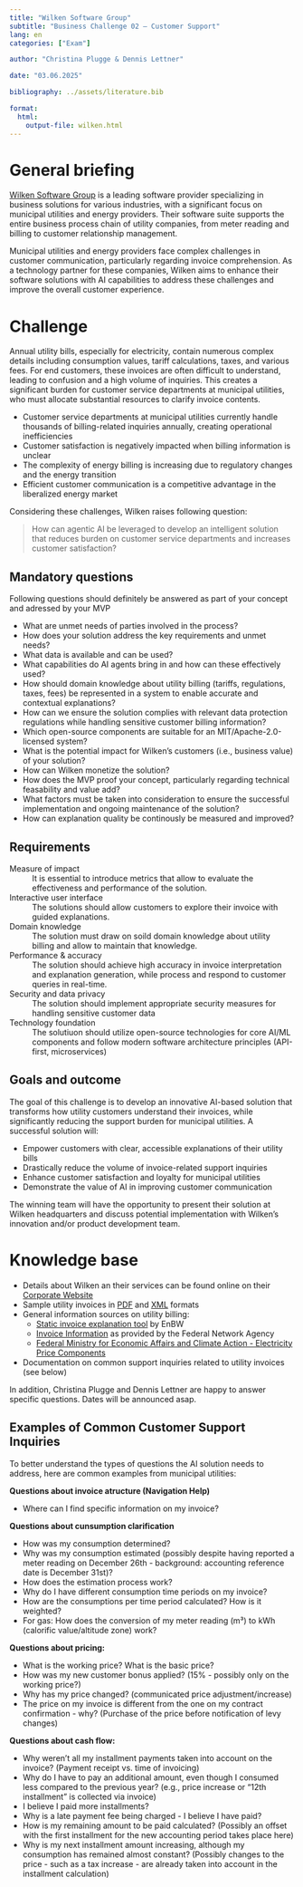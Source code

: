 ```yaml
---
title: "Wilken Software Group"  
subtitle: "Business Challenge 02 — Customer Support"
lang: en
categories: ["Exam"]

author: "Christina Plugge & Dennis Lettner"

date: "03.06.2025"

bibliography: ../assets/literature.bib

format: 
  html:
    output-file: wilken.html
---
```


# General briefing

[Wilken Software Group](https://www.wilken.de/) is a leading software provider specializing in business solutions for various industries, with a significant focus on municipal utilities and energy providers. Their software suite supports the entire business process chain of utility companies, from meter reading and billing to customer relationship management.

Municipal utilities and energy providers face complex challenges in customer communication, particularly regarding invoice comprehension. As a technology partner for these companies, Wilken aims to enhance their software solutions with AI capabilities to address these challenges and improve the overall customer experience.

# Challenge

Annual utility bills, especially for electricity, contain numerous complex details including consumption values, tariff calculations, taxes, and various fees. For end customers, these invoices are often difficult to understand, leading to confusion and a high volume of inquiries. This creates a significant burden for customer service departments at municipal utilities, who must allocate substantial resources to clarify invoice contents.

- Customer service departments at municipal utilities currently handle thousands of billing-related inquiries annually, creating operational inefficiencies
- Customer satisfaction is negatively impacted when billing information is unclear
- The complexity of energy billing is increasing due to regulatory changes and the energy transition
- Efficient customer communication is a competitive advantage in the liberalized energy market

Considering these challenges, Wilken raises following question:

> How can agentic AI be leveraged to develop an intelligent solution that reduces burden on customer service departments and increases customer satisfaction?

## Mandatory questions

Following questions should definitely be answered as part of your concept and adressed by your MVP

- What are unmet needs of parties involved in the process?
- How does your solution address the key requirements and unmet needs? 
- What data is available and can be used?
- What capabilities do AI agents bring in and how can these effectively used?
- How should domain knowledge about utility billing (tariffs, regulations, taxes, fees) be represented in a system to enable accurate and contextual explanations?
- How can we ensure the solution complies with relevant data protection regulations while handling sensitive customer billing information?
- Which open-source components are suitable for an MIT/Apache-2.0-licensed system?
- What is the potential impact for Wilken's customers (i.e., business value) of your solution?
- How can Wilken monetize the solution?
- How does the MVP proof your concept, particularly regarding technical feasability and value add?
- What factors must be taken into consideration to ensure the successful implementation and ongoing maintenance of the solution?
- How can explanation quality be continously be measured and improved?

## Requirements

Measure of impact
: It is essential to introduce metrics that allow to evaluate the effectiveness and performance of the solution.

Interactive user interface
: The solutions should allow customers to explore their invoice with guided explanations.

Domain knowledge 
: The solution must draw on soild domain knowledge about utility billing and allow to maintain that knowledge.

Performance & accuracy
: The solution should achieve high accuracy in invoice interpretation and explanation generation, while process and respond to customer queries in real-time. 

Security and data privacy
: The solution should implement appropriate security measures for handling sensitive customer data

Technology foundation
: The solutiuon should utilize open-source technologies for core AI/ML components and follow modern software architecture principles (API-first, microservices)

## Goals and outcome

The goal of this challenge is to develop an innovative AI-based solution that transforms how utility customers understand their invoices, while significantly reducing the support burden for municipal utilities. A successful solution will:

- Empower customers with clear, accessible explanations of their utility bills
- Drastically reduce the volume of invoice-related support inquiries
- Enhance customer satisfaction and loyalty for municipal utilities
- Demonstrate the value of AI in improving customer communication

The winning team will have the opportunity to present their solution at Wilken headquarters and discuss potential implementation with Wilken's innovation and/or product development team.

# Knowledge base

- Details about Wilken an their services can be found online on their [Corporate Website](https://www.wilken.de)
- Sample utility invoices in [PDF](wilken/invoice.pdf) and [XML](wilken/invoice.xml) formats
- General information sources on utility billing:
  - [Static invoice explanation tool](https://www.enbw.com/service/rechnungserlaeuterung/strom) by EnBW
  - [Invoice Information](https://www.bundesnetzagentur.de/DE/Vportal/Energie/RechnungenSperrungen/Rechnungen-table.html) as provided by the Federal Network Agency
  - [Federal Ministry for Economic Affairs and Climate Action - Electricity Price Components](https://www.bmwk.de/Redaktion/DE/Artikel/Energie/strompreise-bestandteile-staatlich.html)
- Documentation on common support inquiries related to utility invoices (see below)

In addition, Christina Plugge and Dennis Lettner are happy to answer specific questions. Dates will be announced asap.

## Examples of Common Customer Support Inquiries

To better understand the types of questions the AI solution needs to address, here are common examples from municipal utilities:

**Questions about invoice atructure (Navigation Help)**

- Where can I find specific information on my invoice?

**Questions about cunsumption clarification**

- How was my consumption determined?
- Why was my consumption estimated (possibly despite having reported a meter reading on December 26th - background: accounting reference date is December 31st)?
- How does the estimation process work?
- Why do I have different consumption time periods on my invoice?
- How are the consumptions per time period calculated? How is it weighted?
- For gas: How does the conversion of my meter reading (m³) to kWh (calorific value/altitude zone) work?

**Questions about pricing:**

- What is the working price? What is the basic price?
- How was my new customer bonus applied? (15% - possibly only on the working price?)
- Why has my price changed? (communicated price adjustment/increase)
- The price on my invoice is different from the one on my contract confirmation - why? (Purchase of the price before notification of levy changes)

**Questions about cash flow:**

- Why weren't all my installment payments taken into account on the invoice? (Payment receipt vs. time of invoicing)
- Why do I have to pay an additional amount, even though I consumed less compared to the previous year? (e.g., price increase or "12th installment" is collected via invoice)
- I believe I paid more installments?
- Why is a late payment fee being charged - I believe I have paid?
- How is my remaining amount to be paid calculated? (Possibly an offset with the first installment for the new accounting period takes place here)
- Why is my next installment amount increasing, although my consumption has remained almost constant? (Possibly changes to the price - such as a tax increase - are already taken into account in the installment calculation)